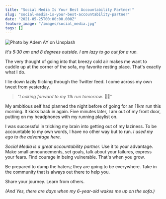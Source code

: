 ```yaml
---
title: "Social Media Is Your Best Accountability Partner!"
slug: "social-media-is-your-best-accountability-partner"
date: "2021-05-25T00:00:00.000Z"
feature_image: "/images/social_media.jpg"
tags: []
---
```


![Photo by Adem AY on Unsplash](/images/social_media.jpg)

_It's 5:30 am and 8 degrees outside. I am lazy to go out for a run._

The very thought of going into that breezy cold air makes me want to cuddle up at the corner of the sofa, my favorite resting place. That's exactly what I do.

I lie down lazily flicking through the Twitter feed. I come across my own tweet from yesterday.

> _"Looking forward to my 11k run tomorrow._ 🏃‍♂️"

My ambitious self had planned the night before of going for an 11km run this morning. It kicks back in again. Five minutes later, I am out of my front door, putting on my headphones with my running playlist on.

I was successful in tricking my brain into getting out of my laziness. To be accountable to my own words, I have no other way but to run. _I used my ego to the advantage here._

_Social Media is a great accountability partner._ Use it to your advantage. Make small announcements, set goals, talk about your failures, express your fears. Find courage in being vulnerable. That's when you grow.

Be prepared to dump the haters; they are going to be everywhere. Take in the community that is always out there to help you.

Share your journey. Learn from others.

_(And Yes, there are days when my 6-year-old wakes me up on the sofa.)_